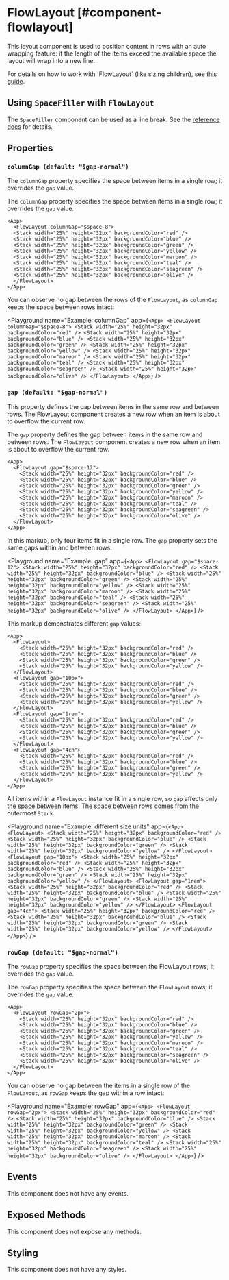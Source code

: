 
# FlowLayout [#component-flowlayout]

This layout component is used to position content in rows with an auto wrapping feature: if the length of the items exceed the available space the layout will wrap into a new line.

For details on how to work with \`FlowLayout\` (like sizing children), see [this guide](../learning/using-components/layout-components.mdx#flowlayout).

## Using `SpaceFiller` with `FlowLayout`

The `SpaceFiller` component can be used as a line break.
See the [reference docs](./SpaceFiller.mdx) for details.

## Properties

### `columnGap (default: "$gap-normal")`

The `columnGap` property specifies the space between items in a single row; it overrides the `gap` value.

The `columnGap` property specifies the space between items in a single row; it overrides the `gap` value.

```xmlui copy
<App>
  <FlowLayout columnGap="$space-8">
  <Stack width="25%" height="32px" backgroundColor="red" />
  <Stack width="25%" height="32px" backgroundColor="blue" />
  <Stack width="25%" height="32px" backgroundColor="green" />
  <Stack width="25%" height="32px" backgroundColor="yellow" />
  <Stack width="25%" height="32px" backgroundColor="maroon" />
  <Stack width="25%" height="32px" backgroundColor="teal" />
  <Stack width="25%" height="32px" backgroundColor="seagreen" />
  <Stack width="25%" height="32px" backgroundColor="olive" />
  </FlowLayout>
</App>
```
You can observe no gap between the rows of the `FlowLayout`, as `columnGap` keeps the space between rows intact:

<Playground
  name="Example: columnGap"
  app={`
    <App>
      <FlowLayout columnGap="$space-8">
      <Stack width="25%" height="32px" backgroundColor="red" />
      <Stack width="25%" height="32px" backgroundColor="blue" />
      <Stack width="25%" height="32px" backgroundColor="green" />
      <Stack width="25%" height="32px" backgroundColor="yellow" />
      <Stack width="25%" height="32px" backgroundColor="maroon" />
      <Stack width="25%" height="32px" backgroundColor="teal" />
      <Stack width="25%" height="32px" backgroundColor="seagreen" />
      <Stack width="25%" height="32px" backgroundColor="olive" />
      </FlowLayout>
    </App>
  `}
/>

### `gap (default: "$gap-normal")`

This property defines the gap between items in the same row and between rows. The FlowLayout component creates a new row when an item is about to overflow the current row.

The `gap` property defines the gap between items in the same row and between rows. The `FlowLayout` component creates a new row when an item is about to overflow the current row.

```xmlui copy
<App>
  <FlowLayout gap="$space-12">
    <Stack width="25%" height="32px" backgroundColor="red" />
    <Stack width="25%" height="32px" backgroundColor="blue" />
    <Stack width="25%" height="32px" backgroundColor="green" />
    <Stack width="25%" height="32px" backgroundColor="yellow" />
    <Stack width="25%" height="32px" backgroundColor="maroon" />
    <Stack width="25%" height="32px" backgroundColor="teal" />
    <Stack width="25%" height="32px" backgroundColor="seagreen" />
    <Stack width="25%" height="32px" backgroundColor="olive" />
  </FlowLayout>
</App>
```

In this markup, only four items fit in a single row. The `gap` property sets the same gaps within and between rows.

<Playground
  name="Example: gap"
  app={`
    <App>
      <FlowLayout gap="$space-12">
        <Stack width="25%" height="32px" backgroundColor="red" />
        <Stack width="25%" height="32px" backgroundColor="blue" />
        <Stack width="25%" height="32px" backgroundColor="green" />
        <Stack width="25%" height="32px" backgroundColor="yellow" />
        <Stack width="25%" height="32px" backgroundColor="maroon" />
        <Stack width="25%" height="32px" backgroundColor="teal" />
        <Stack width="25%" height="32px" backgroundColor="seagreen" />
        <Stack width="25%" height="32px" backgroundColor="olive" />
      </FlowLayout>
    </App>
  `}
/>

This markup demonstrates different `gap` values:

```xmlui copy
<App>
  <FlowLayout>
    <Stack width="25%" height="32px" backgroundColor="red" />
    <Stack width="25%" height="32px" backgroundColor="blue" />
    <Stack width="25%" height="32px" backgroundColor="green" />
    <Stack width="25%" height="32px" backgroundColor="yellow" />
  </FlowLayout>
  <FlowLayout gap="10px">
    <Stack width="25%" height="32px" backgroundColor="red" />
    <Stack width="25%" height="32px" backgroundColor="blue" />
    <Stack width="25%" height="32px" backgroundColor="green" />
    <Stack width="25%" height="32px" backgroundColor="yellow" />
  </FlowLayout>
  <FlowLayout gap="1rem">
    <Stack width="25%" height="32px" backgroundColor="red" />
    <Stack width="25%" height="32px" backgroundColor="blue" />
    <Stack width="25%" height="32px" backgroundColor="green" />
    <Stack width="25%" height="32px" backgroundColor="yellow" />
  </FlowLayout>
  <FlowLayout gap="4ch">
    <Stack width="25%" height="32px" backgroundColor="red" />
    <Stack width="25%" height="32px" backgroundColor="blue" />
    <Stack width="25%" height="32px" backgroundColor="green" />
    <Stack width="25%" height="32px" backgroundColor="yellow" />
  </FlowLayout>
</App>
```

All items within a `FlowLayout` instance fit in a single row, so `gap` affects only the space between items. The space between rows comes from the outermost `Stack`.

<Playground
  name="Example: different size units"
  app={`
    <App>
      <FlowLayout>
        <Stack width="25%" height="32px" backgroundColor="red" />
        <Stack width="25%" height="32px" backgroundColor="blue" />
        <Stack width="25%" height="32px" backgroundColor="green" />
        <Stack width="25%" height="32px" backgroundColor="yellow" />
      </FlowLayout>
      <FlowLayout gap="10px">
        <Stack width="25%" height="32px" backgroundColor="red" />
        <Stack width="25%" height="32px" backgroundColor="blue" />
        <Stack width="25%" height="32px" backgroundColor="green" />
        <Stack width="25%" height="32px" backgroundColor="yellow" />
      </FlowLayout>
      <FlowLayout gap="1rem">
        <Stack width="25%" height="32px" backgroundColor="red" />
        <Stack width="25%" height="32px" backgroundColor="blue" />
        <Stack width="25%" height="32px" backgroundColor="green" />
        <Stack width="25%" height="32px" backgroundColor="yellow" />
      </FlowLayout>
      <FlowLayout gap="4ch">
        <Stack width="25%" height="32px" backgroundColor="red" />
        <Stack width="25%" height="32px" backgroundColor="blue" />
        <Stack width="25%" height="32px" backgroundColor="green" />
        <Stack width="25%" height="32px" backgroundColor="yellow" />
      </FlowLayout>
    </App>
  `}
/>

### `rowGap (default: "$gap-normal")`

The `rowGap` property specifies the space between the FlowLayout rows; it overrides the `gap` value.

The `rowGap` property specifies the space between the `FlowLayout` rows; it overrides the `gap` value.

```xmlui copy
<App>
  <FlowLayout rowGap="2px">
    <Stack width="25%" height="32px" backgroundColor="red" />
    <Stack width="25%" height="32px" backgroundColor="blue" />
    <Stack width="25%" height="32px" backgroundColor="green" />
    <Stack width="25%" height="32px" backgroundColor="yellow" />
    <Stack width="25%" height="32px" backgroundColor="maroon" />
    <Stack width="25%" height="32px" backgroundColor="teal" />
    <Stack width="25%" height="32px" backgroundColor="seagreen" />
    <Stack width="25%" height="32px" backgroundColor="olive" />
  </FlowLayout>
</App>
```

You can observe no gap between the items in a single row of the `FlowLayout`, as `rowGap` keeps the gap within a row  intact:

<Playground
  name="Example: rowGap"
  app={`
    <App>
      <FlowLayout rowGap="2px">
        <Stack width="25%" height="32px" backgroundColor="red" />
        <Stack width="25%" height="32px" backgroundColor="blue" />
        <Stack width="25%" height="32px" backgroundColor="green" />
        <Stack width="25%" height="32px" backgroundColor="yellow" />
        <Stack width="25%" height="32px" backgroundColor="maroon" />
        <Stack width="25%" height="32px" backgroundColor="teal" />
        <Stack width="25%" height="32px" backgroundColor="seagreen" />
        <Stack width="25%" height="32px" backgroundColor="olive" />
      </FlowLayout>
    </App>
  `}
/>

## Events

This component does not have any events.

## Exposed Methods

This component does not expose any methods.

## Styling

This component does not have any styles.
